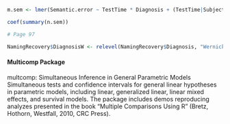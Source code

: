 

```r

m.sem <- lmer(Semantic.error ~ TestTime * Diagnosis + (TestTime|SubjectID), data = NamingReocvery,REML=FALSE)

coef(summary(n.sem))

```


```r
# Page 97

NamingRecovery$DiagnosisW <- relevel(NamingRecovery$Diagnosis, "Wernicke")
```


#### Multicomp Package

multcomp: Simultaneous Inference in General Parametric Models
Simultaneous tests and confidence intervals for general linear hypotheses in parametric models, including linear, generalized linear, linear mixed effects, and survival models. The package includes demos reproducing analyzes presented in the book "Multiple Comparisons Using R" (Bretz, Hothorn, Westfall, 2010, CRC Press).
